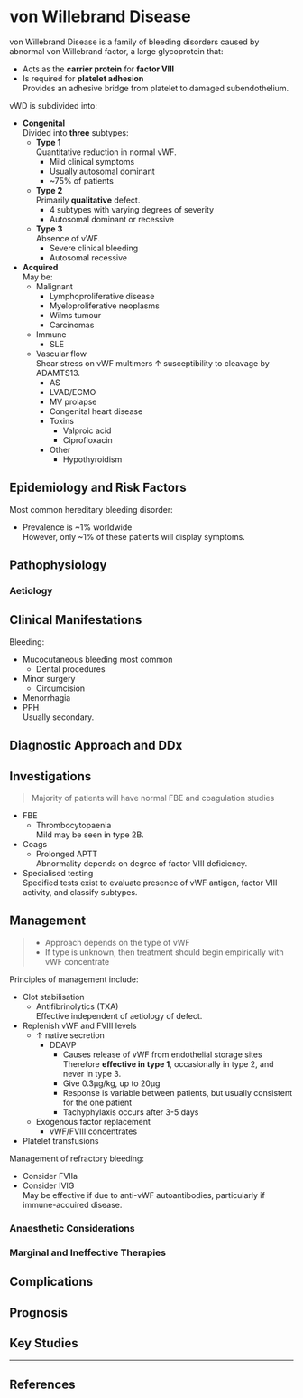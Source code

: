 # von Willebrand Disease


von Willebrand Disease is a family of bleeding disorders caused by abnormal von Willebrand factor, a large glycoprotein that:

* Acts as the **carrier protein** for **factor VIII**
* Is required for **platelet adhesion**\
Provides an adhesive bridge from platelet to damaged subendothelium.


vWD is subdivided into:

* **Congenital**\
Divided into **three** subtypes:
	* **Type 1**\
	Quantitative reduction in normal vWF.
		* Mild clinical symptoms
		* Usually autosomal dominant
		* ~75% of patients
	* **Type 2**\
	Primarily **qualitative** defect.
		* 4 subtypes with varying degrees of severity
		* Autosomal dominant or recessive
	* **Type 3**\
	Absence of vWF.
		* Severe clinical bleeding
		* Autosomal recessive
* **Acquired**\
May be:
	* Malignant 
		* Lymphoproliferative disease
		* Myeloproliferative neoplasms
		* Wilms tumour
		* Carcinomas
	* Immune
		* SLE
	* Vascular flow\
	Shear stress on vWF multimers ↑ susceptibility to cleavage by ADAMTS13.
		* AS
		* LVAD/ECMO
		* MV prolapse
		* Congenital heart disease
		* Toxins
			* Valproic acid
			* Ciprofloxacin
		* Other
			* Hypothyroidism


## Epidemiology and Risk Factors

Most common hereditary bleeding disorder:

* Prevalence is ~1% worldwide\
However, only ~1% of these patients will display symptoms.

## Pathophysiology

### Aetiology

## Clinical Manifestations

Bleeding:

* Mucocutaneous bleeding most common\
	* Dental procedures
* Minor surgery
	* Circumcision
* Menorrhagia
* PPH\
Usually secondary.

## Diagnostic Approach and DDx

## Investigations

> Majority of patients will have normal FBE and coagulation studies

* FBE
	* Thrombocytopaenia\
	Mild may be seen in type 2B.
* Coags
	* Prolonged APTT\
	Abnormality depends on degree of factor VIII deficiency.
* Specialised testing\
Specified tests exist to evaluate presence of vWF antigen, factor VIII activity, and classify subtypes.


## Management

> * Approach depends on the type of vWF
> * If type is unknown, then treatment should begin empirically with vWF concentrate


Principles of management include:

* Clot stabilisation\
	* Antifibrinolytics (TXA)\
	Effective independent of aetiology of defect.
* Replenish vWF and FVIII levels
	* ↑ native secretion
		* DDAVP
			* Causes release of vWF from endothelial storage sites\
			Therefore **effective in type 1**, occasionally in type 2, and never in type 3.
			* Give 0.3μg/kg, up to 20μg
			* Response is variable between patients, but usually consistent for the one patient
			* Tachyphylaxis occurs after 3-5 days
	* Exogenous factor replacement
		* vWF/FVIII concentrates
* Platelet transfusions


Management of refractory bleeding:

* Consider FVIIa
* Consider IVIG\
May be effective if due to anti-vWF autoantibodies, particularly if immune-acquired disease.


### Anaesthetic Considerations

### Marginal and Ineffective Therapies

## Complications

## Prognosis

## Key Studies


---

## References
